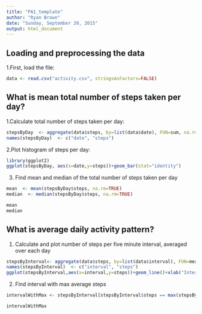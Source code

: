 ```yaml
---
title: "PA1_template"
author: "Ryan Brown"
date: "Sunday, September 20, 2015"
output: html_document
---
```



## Loading and preprocessing the data

1.First, load the file:

```r
data <- read.csv("activity.csv", stringsAsFactors=FALSE)
```


## What is mean total number of steps taken per day?

1.Calculate total number of steps taken per day:

```r
stepsByDay  <- aggregate(data$steps, by=list(data$date), FUN=sum, na.rm=TRUE)
names(stepsByDay)  <- c("date", "steps")
```
2.Plot histogram of steps per day:

```r
library(ggplot2)
ggplot(stepsByDay, aes(x=date,y=steps))+geom_bar(stat="identity")
```

3. Find mean and median of the total number of steps taken per day

```r
mean  <- mean(stepsByDay$steps, na.rm=TRUE)
median  <- median(stepsByDay$steps, na.rm=TRUE)

mean
median
```

## What is average daily activity pattern?

1. Calculate and plot number of steps per five minute interval, averaged over each day

```r
stepsByInterval<- aggregate(data$steps, by=list(data$interval), FUN=mean, na.rm=TRUE)
names(stepsByInterval)  <- c("interval", "steps")
ggplot(stepsByInterval,aes(x=interval,y=steps))+geom_line()+xlab("Interval")+ylab("Steps")
```
2. Find interval with max average steps

```r
intervalWithMax <- stepsByInterval[stepsByInterval$steps == max(stepsByInterval$steps),1]

intervalWithMax
```